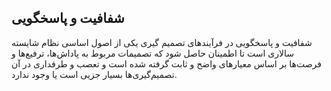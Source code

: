 ## شفافیت و پاسخگویی

شفافیت و پاسخگویی در فرآیندهای تصمیم گیری یکی از اصول اساسی نظام شایسته سالاری است تا اطمینان حاصل شود که تصمیمات مربوط به پاداش‌ها، ترفیع‌ها و فرصت‌ها بر اساس معیارهای واضح و ثابت گرفته شده است و تعصب و طرفداری در آن تصمیم‌گیری‌ها بسیار جزیی است یا وجود ندارد.